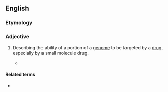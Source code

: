 ==English==

===Etymology===
{{suffix|en|drug|able}}

===Adjective===
{{en-adj}}

# {{lb|en|genetics|medicine}} Describing the ability of a portion of a [[genome]] to be targeted by a [[drug]], especially by a small molecule drug.
#: {{ant|en|undruggable|non-druggable}}
#* {{quote-journal|en|author=Joanna Owens|title=Determining druggability|work=Nature Reviews Drug Discovery|page=187–187|date=2007-03|url=https://www.nature.com/articles/nrd2275|volume=6|issue=3|issn=1474-1784|doi=10.1038/nrd2275|passage=With only 10% of the human genome representing '''druggable''' targets, and only half of those being relevant to disease, it is important to be able to predict how '''druggable''' a novel target is in early drug discovery.}}

====Related terms====
* {{l|en|druggability}}